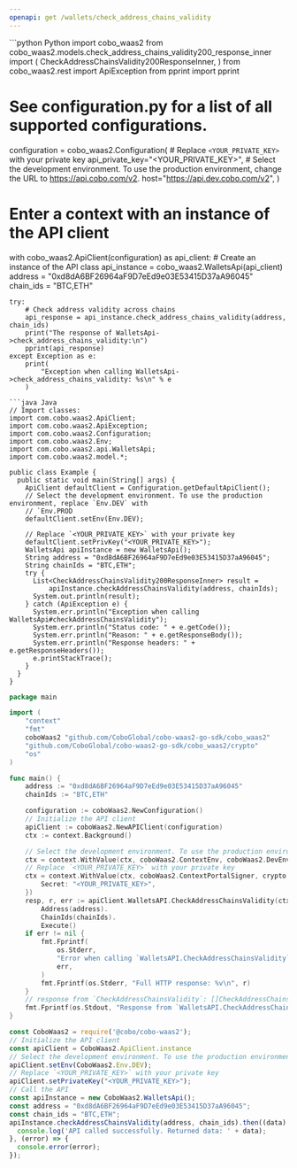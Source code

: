 ```yaml
---
openapi: get /wallets/check_address_chains_validity
---
```


<RequestExample>
```python Python
import cobo_waas2
from cobo_waas2.models.check_address_chains_validity200_response_inner import (
    CheckAddressChainsValidity200ResponseInner,
)
from cobo_waas2.rest import ApiException
from pprint import pprint

# See configuration.py for a list of all supported configurations.
configuration = cobo_waas2.Configuration(
    # Replace `<YOUR_PRIVATE_KEY>` with your private key
    api_private_key="<YOUR_PRIVATE_KEY>",
    # Select the development environment. To use the production environment, change the URL to https://api.cobo.com/v2.
    host="https://api.dev.cobo.com/v2",
)
# Enter a context with an instance of the API client
with cobo_waas2.ApiClient(configuration) as api_client:
    # Create an instance of the API class
    api_instance = cobo_waas2.WalletsApi(api_client)
    address = "0xd8dA6BF26964aF9D7eEd9e03E53415D37aA96045"
    chain_ids = "BTC,ETH"

    try:
        # Check address validity across chains
        api_response = api_instance.check_address_chains_validity(address, chain_ids)
        print("The response of WalletsApi->check_address_chains_validity:\n")
        pprint(api_response)
    except Exception as e:
        print(
            "Exception when calling WalletsApi->check_address_chains_validity: %s\n" % e
        )

```
```java Java
// Import classes:
import com.cobo.waas2.ApiClient;
import com.cobo.waas2.ApiException;
import com.cobo.waas2.Configuration;
import com.cobo.waas2.Env;
import com.cobo.waas2.api.WalletsApi;
import com.cobo.waas2.model.*;

public class Example {
  public static void main(String[] args) {
    ApiClient defaultClient = Configuration.getDefaultApiClient();
    // Select the development environment. To use the production environment, replace `Env.DEV` with
    // `Env.PROD
    defaultClient.setEnv(Env.DEV);

    // Replace `<YOUR_PRIVATE_KEY>` with your private key
    defaultClient.setPrivKey("<YOUR_PRIVATE_KEY>");
    WalletsApi apiInstance = new WalletsApi();
    String address = "0xd8dA6BF26964aF9D7eEd9e03E53415D37aA96045";
    String chainIds = "BTC,ETH";
    try {
      List<CheckAddressChainsValidity200ResponseInner> result =
          apiInstance.checkAddressChainsValidity(address, chainIds);
      System.out.println(result);
    } catch (ApiException e) {
      System.err.println("Exception when calling WalletsApi#checkAddressChainsValidity");
      System.err.println("Status code: " + e.getCode());
      System.err.println("Reason: " + e.getResponseBody());
      System.err.println("Response headers: " + e.getResponseHeaders());
      e.printStackTrace();
    }
  }
}

```
```go Go
package main

import (
	"context"
	"fmt"
	coboWaas2 "github.com/CoboGlobal/cobo-waas2-go-sdk/cobo_waas2"
	"github.com/CoboGlobal/cobo-waas2-go-sdk/cobo_waas2/crypto"
	"os"
)

func main() {
	address := "0xd8dA6BF26964aF9D7eEd9e03E53415D37aA96045"
	chainIds := "BTC,ETH"

	configuration := coboWaas2.NewConfiguration()
	// Initialize the API client
	apiClient := coboWaas2.NewAPIClient(configuration)
	ctx := context.Background()

	// Select the development environment. To use the production environment, replace coboWaas2.DevEnv with coboWaas2.ProdEnv
	ctx = context.WithValue(ctx, coboWaas2.ContextEnv, coboWaas2.DevEnv)
	// Replace `<YOUR_PRIVATE_KEY>` with your private key
	ctx = context.WithValue(ctx, coboWaas2.ContextPortalSigner, crypto.Ed25519Signer{
		Secret: "<YOUR_PRIVATE_KEY>",
	})
	resp, r, err := apiClient.WalletsAPI.CheckAddressChainsValidity(ctx).
		Address(address).
		ChainIds(chainIds).
		Execute()
	if err != nil {
		fmt.Fprintf(
			os.Stderr,
			"Error when calling `WalletsAPI.CheckAddressChainsValidity``: %v\n",
			err,
		)
		fmt.Fprintf(os.Stderr, "Full HTTP response: %v\n", r)
	}
	// response from `CheckAddressChainsValidity`: []CheckAddressChainsValidity200ResponseInner
	fmt.Fprintf(os.Stdout, "Response from `WalletsAPI.CheckAddressChainsValidity`: %v\n", resp)
}

```
```javascript JavaScript
const CoboWaas2 = require('@cobo/cobo-waas2');
// Initialize the API client
const apiClient = CoboWaas2.ApiClient.instance
// Select the development environment. To use the production environment, replace `Env.DEV` with `Env.PROD`
apiClient.setEnv(CoboWaas2.Env.DEV);
// Replace `<YOUR_PRIVATE_KEY>` with your private key
apiClient.setPrivateKey("<YOUR_PRIVATE_KEY>");
// Call the API
const apiInstance = new CoboWaas2.WalletsApi();
const address = "0xd8dA6BF26964aF9D7eEd9e03E53415D37aA96045";
const chain_ids = "BTC,ETH";
apiInstance.checkAddressChainsValidity(address, chain_ids).then((data) => {
  console.log('API called successfully. Returned data: ' + data);
}, (error) => {
  console.error(error);
});
```
</RequestExample>